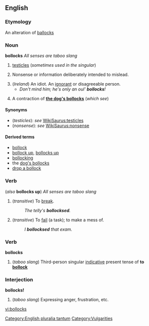 ==English==
===Etymology===
An alteration of [[ballocks]]

===Noun===
'''bollocks''' {{audio|en-uk-Bollocks1.ogg|Audio (UK)}} {{pluralonly}} ''All senses are taboo slang'' 

# {{UK}} [[testicle]]s (''sometimes used in the singular'')
# {{UK}} Nonsense or information deliberately intended to mislead.
# (''Ireland'') An idiot. An [[ignorant]] or disagreeable person.
#*''Don't mind him; he's only an oul' '''''bollocks'''''!''
# {{UK}} A contraction of '''[[dog's bollocks|the dog's bollocks]]''' (''which see'')

====Synonyms====
*(''testicles''): ''see'' [[WikiSaurus:testicles]]
*(''nonsense''): ''see'' [[WikiSaurus:nonsense]]

====Derived terms====
*[[bollock]]
*[[bollock up]], [[bollocks up]]
*[[bollocking]]
*the [[dog's bollocks]]
*[[drop a bollock]]

===Verb===
{{en-infl-reg-sibilant|bollock|s||}} (''also'' '''bollocks up''') ''All senses are taboo slang''

#(''transitive'') {{UK}} To [[break]].
#:''The telly's '''bollocksed'''.''
#(''transitive'') {{UK}} To [[fail]] (a task); to make a mess of.
#:''I '''bollocksed''' that exam.''

===Verb===
'''bollocks'''

#{{UK}} (''taboo slang'') Third-person singular [[indicative]] present tense of '''to [[bollock]]'''

===Interjection===
'''bollocks!''' {{audio|en-uk-Bollocks2.ogg|Audio (UK)}}


#{{UK}} (''taboo slang'') Expressing anger, frustration, etc.

[[Category:English pluralia tantum]]
[[Category:Vulgarities]]

[[vi:bollocks]]
